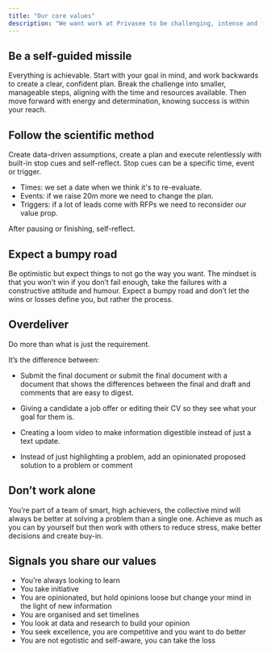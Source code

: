 ```yaml
---
title: "Our core values"
description: "We want work at Privasee to be challenging, intense and fun. People who join us are A-players who demonstrate that they are part of the starting 11 for a world-class football team."
---
```


## Be a self-guided missile

Everything is achievable. Start with your goal in mind, and work backwards to create a clear, confident plan. Break the challenge into smaller, manageable steps, aligning with the time and resources available. Then move forward with energy and determination, knowing success is within your reach.

## Follow the scientific method

Create data-driven assumptions, create a plan and execute relentlessly with built-in stop cues and self-reflect. Stop cues can be a specific time, event or trigger.

- Times: we set a date when we think it's to re-evaluate.
- Events: if we raise 20m more we need to change the plan.
- Triggers: if a lot of leads come with RFPs we need to reconsider our value prop.

After pausing or finishing, self-reflect.

## Expect a bumpy road

Be optimistic but expect things to not go the way you want. The mindset is that you won’t win if you don’t fail enough, take the failures with a constructive attitude and humour. Expect a bumpy road and don’t let the wins or losses define you, but rather the process.

## Overdeliver

Do more than what is just the requirement. 

It’s the difference between:

- Submit the final document or submit the final document with a document that shows the differences between the final and draft and comments that are easy to digest.


- Giving a candidate a job offer or editing their CV so they see what your goal for them is.
- Creating a loom video to make information digestible instead of just a text update.
- Instead of just highlighting a problem, add an opinionated proposed solution to a problem or comment 

## Don’t work alone

You’re part of a team of smart, high achievers, the collective mind will always be better at solving a problem than a single one. Achieve as much as you can by yourself but then work with others to reduce stress, make better decisions and create buy-in.

## Signals you share our values

- You’re always looking to learn
- You take initiative
- You are opinionated, but hold opinions loose but change your mind in the light of new information
- You are organised and set timelines
- You look at data and research to build your opinion
- You seek excellence, you are competitive and you want to do better
- You are not egotistic and self-aware, you can take the loss
